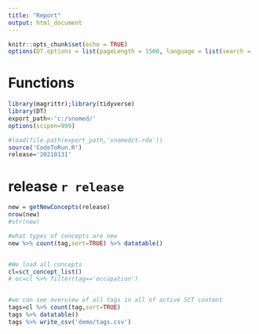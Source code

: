 ```yaml
---
title: "Report"
output: html_document
---
```


```r
knitr::opts_chunk$set(echo = TRUE)
options(DT.options = list(pageLength = 1500, language = list(search = 'Filter:')))
```

# Functions


```r

library(magrittr);library(tidyverse)
library(DT)
export_path<-'c:/snomed/'
options(scipen=999)

#load(file.path(export_path,'snomedct.rda'))
source('CodeToRun.R')
release='20210131'
```

# release `r release`
```r
new = getNewConcepts(release)
nrow(new)
#str(new)

#what types of concepts are new
new %>% count(tag,sort=TRUE) %>% datatable()


#We load all concepts
cl=sct_concept_list()
# oc=cl %>% filter(tag=='occupation')


#we can see overview of all tags in all of active SCT content
tags=cl %>% count(tag,sort=TRUE)
tags %>% datatable()
tags %>% write_csv('demo/tags.csv')
```
